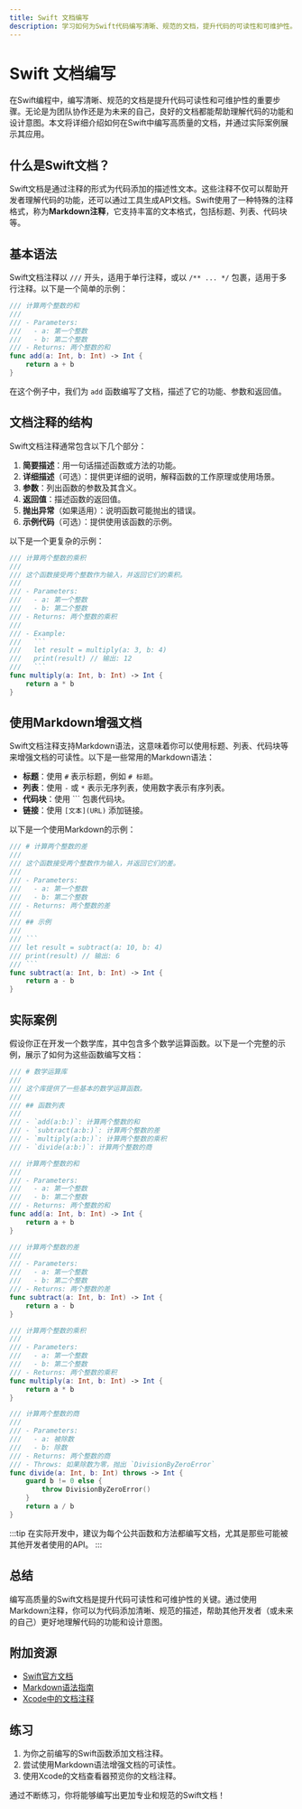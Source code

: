 ```yaml
---
title: Swift 文档编写
description: 学习如何为Swift代码编写清晰、规范的文档，提升代码的可读性和可维护性。
---
```


# Swift 文档编写

在Swift编程中，编写清晰、规范的文档是提升代码可读性和可维护性的重要步骤。无论是为团队协作还是为未来的自己，良好的文档都能帮助理解代码的功能和设计意图。本文将详细介绍如何在Swift中编写高质量的文档，并通过实际案例展示其应用。

## 什么是Swift文档？

Swift文档是通过注释的形式为代码添加的描述性文本。这些注释不仅可以帮助开发者理解代码的功能，还可以通过工具生成API文档。Swift使用了一种特殊的注释格式，称为**Markdown注释**，它支持丰富的文本格式，包括标题、列表、代码块等。

## 基本语法

Swift文档注释以 `///` 开头，适用于单行注释，或以 `/** ... */` 包裹，适用于多行注释。以下是一个简单的示例：

```swift
/// 计算两个整数的和
///
/// - Parameters:
///   - a: 第一个整数
///   - b: 第二个整数
/// - Returns: 两个整数的和
func add(a: Int, b: Int) -> Int {
    return a + b
}
```

在这个例子中，我们为 `add` 函数编写了文档，描述了它的功能、参数和返回值。

## 文档注释的结构

Swift文档注释通常包含以下几个部分：

1. **简要描述**：用一句话描述函数或方法的功能。
2. **详细描述**（可选）：提供更详细的说明，解释函数的工作原理或使用场景。
3. **参数**：列出函数的参数及其含义。
4. **返回值**：描述函数的返回值。
5. **抛出异常**（如果适用）：说明函数可能抛出的错误。
6. **示例代码**（可选）：提供使用该函数的示例。

以下是一个更复杂的示例：

```swift
/// 计算两个整数的乘积
///
/// 这个函数接受两个整数作为输入，并返回它们的乘积。
///
/// - Parameters:
///   - a: 第一个整数
///   - b: 第二个整数
/// - Returns: 两个整数的乘积
///
/// - Example:
///   ```
///   let result = multiply(a: 3, b: 4)
///   print(result) // 输出: 12
///   ```
func multiply(a: Int, b: Int) -> Int {
    return a * b
}
```

## 使用Markdown增强文档

Swift文档注释支持Markdown语法，这意味着你可以使用标题、列表、代码块等来增强文档的可读性。以下是一些常用的Markdown语法：

- **标题**：使用 `#` 表示标题，例如 `# 标题`。
- **列表**：使用 `-` 或 `*` 表示无序列表，使用数字表示有序列表。
- **代码块**：使用 ``` 包裹代码块。
- **链接**：使用 `[文本](URL)` 添加链接。

以下是一个使用Markdown的示例：

```swift
/// # 计算两个整数的差
///
/// 这个函数接受两个整数作为输入，并返回它们的差。
///
/// - Parameters:
///   - a: 第一个整数
///   - b: 第二个整数
/// - Returns: 两个整数的差
///
/// ## 示例
///
/// ```
/// let result = subtract(a: 10, b: 4)
/// print(result) // 输出: 6
/// ```
func subtract(a: Int, b: Int) -> Int {
    return a - b
}
```

## 实际案例

假设你正在开发一个数学库，其中包含多个数学运算函数。以下是一个完整的示例，展示了如何为这些函数编写文档：

```swift
/// # 数学运算库
///
/// 这个库提供了一些基本的数学运算函数。
///
/// ## 函数列表
///
/// - `add(a:b:)`: 计算两个整数的和
/// - `subtract(a:b:)`: 计算两个整数的差
/// - `multiply(a:b:)`: 计算两个整数的乘积
/// - `divide(a:b:)`: 计算两个整数的商

/// 计算两个整数的和
///
/// - Parameters:
///   - a: 第一个整数
///   - b: 第二个整数
/// - Returns: 两个整数的和
func add(a: Int, b: Int) -> Int {
    return a + b
}

/// 计算两个整数的差
///
/// - Parameters:
///   - a: 第一个整数
///   - b: 第二个整数
/// - Returns: 两个整数的差
func subtract(a: Int, b: Int) -> Int {
    return a - b
}

/// 计算两个整数的乘积
///
/// - Parameters:
///   - a: 第一个整数
///   - b: 第二个整数
/// - Returns: 两个整数的乘积
func multiply(a: Int, b: Int) -> Int {
    return a * b
}

/// 计算两个整数的商
///
/// - Parameters:
///   - a: 被除数
///   - b: 除数
/// - Returns: 两个整数的商
/// - Throws: 如果除数为零，抛出 `DivisionByZeroError`
func divide(a: Int, b: Int) throws -> Int {
    guard b != 0 else {
        throw DivisionByZeroError()
    }
    return a / b
}
```

:::tip
在实际开发中，建议为每个公共函数和方法都编写文档，尤其是那些可能被其他开发者使用的API。
:::

## 总结

编写高质量的Swift文档是提升代码可读性和可维护性的关键。通过使用Markdown注释，你可以为代码添加清晰、规范的描述，帮助其他开发者（或未来的自己）更好地理解代码的功能和设计意图。

## 附加资源

- [Swift官方文档](https://swift.org/documentation/)
- [Markdown语法指南](https://www.markdownguide.org/)
- [Xcode中的文档注释](https://developer.apple.com/documentation/xcode/adding-documentation-to-your-code)

## 练习

1. 为你之前编写的Swift函数添加文档注释。
2. 尝试使用Markdown语法增强文档的可读性。
3. 使用Xcode的文档查看器预览你的文档注释。

通过不断练习，你将能够编写出更加专业和规范的Swift文档！